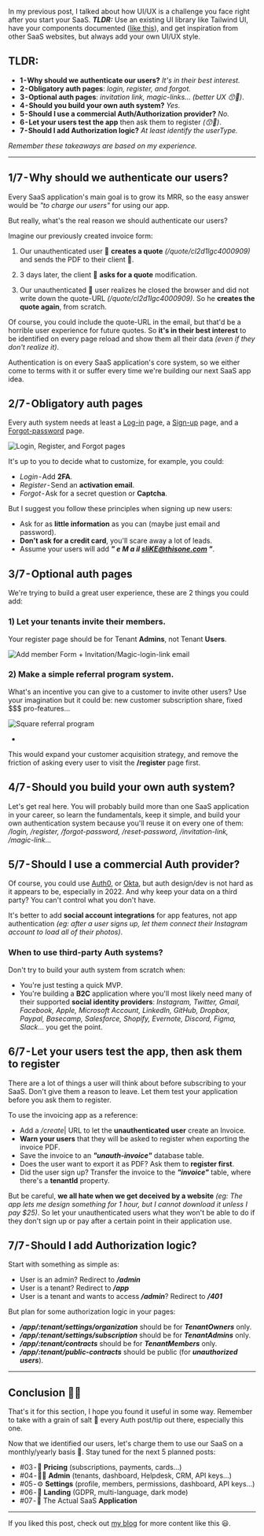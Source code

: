 In my previous post, I talked about how UI/UX is a challenge you face right after you start your SaaS. **_TLDR:_** Use an existing UI library like Tailwind UI, have your components documented ([like this](https://www.hyperui.dev)), and get inspiration from other SaaS websites, but always add your own UI/UX style.

## TLDR:

- **1 - Why should we authenticate our users?** _It's in their best interest._
- **2 - Obligatory auth pages**: _login, register, and forgot._
- **3 - Optional auth pages**: _invitation link, magic-links… (better UX 😙🤌)_.
- **4 - Should you build your own auth system?** _Yes._
- **5 - Should I use a commercial Auth/Authorization provider?** _No._
- **6 - Let your users test the app** then ask them to register _(😙🤌)_.
- **7 - Should I add Authorization logic?** _At least identify the userType._

_Remember these takeaways are based on my experience._

---

## 1/7 - Why should we authenticate our users?

Every SaaS application's main goal is to grow its MRR, so the easy answer would be _"to charge our users"_ for using our app.

But really, what's the real reason we should authenticate our users?

Imagine our previously created invoice form:

1. Our unauthenticated user 👨 **creates a quote** _(/quote/cl2d1lgc4000909)_ and sends the PDF to their client 👩.

2. 3 days later, the client 👩 **asks for a quote** modification.

3. Our unauthenticated 👨 user realizes he closed the browser and did not write down the quote-URL _(/quote/cl2d1lgc4000909)_. So he **creates the quote again**, from scratch.

Of course, you could include the quote-URL in the email, but that'd be a horrible user experience for future quotes. So **it's in their best interest** to be identified on every page reload and show them all their data _(even if they don't realize it)_.

Authentication is on every SaaS application's core system, so we either come to terms with it or suffer every time we're building our next SaaS app idea.

## 2/7 - Obligatory auth pages

Every auth system needs at least a [Log-in](https://remix.saasfrontends.com/login) page, a [Sign-up](https://remix.saasfrontends.com/register) page, and a [Forgot-password](https://remix.saasfrontends.com/forgot-password) page.

![Login, Register, and Forgot pages](https://yahooder.sirv.com/blog/saas-dev-challenges/02/auth-pages.png)

It's up to you to decide what to customize, for example, you could:

- *Login* - Add **2FA**.
- *Register* - Send an **activation email**.
- *Forgot* - Ask for a secret question or **Captcha**.

But I suggest you follow these principles when signing up new users:

- Ask for as **little information** as you can (maybe just email and password).
- **Don't ask for a credit card**, you'll scare away a lot of leads.
- Assume your users will add **_" e M a il sliKE@thisone.com "_**.

## 3/7 - Optional auth pages

We're trying to build a great user experience, these are 2 things you could add:

### 1) Let your tenants invite their members.

Your register page should be for Tenant **Admins**, not Tenant **Users**.

![Add member Form + Invitation/Magic-login-link email](https://yahooder.sirv.com/blog/saas-dev-challenges/02/invite.png)

### 2) Make a simple referral program system.

What's an incentive you can give to a customer to invite other users? Use your imagination but it could be: new customer subscription share, fixed $$$ pro-features…

![Square referral program](https://yahooder.sirv.com/blog/saas-dev-challenges/02/reward.png)

-

This would expand your customer acquisition strategy, and remove the friction of asking every user to visit the **/register** page first.

## 4/7 - Should you build your own auth system?

Let's get real here. You will probably build more than one SaaS application in your career, so learn the fundamentals, keep it simple, and build your own authentication system because you'll reuse it on every one of them: _/login, /register, /forgot-password, /reset-password, /invitation-link, /magic-link_…

## 5/7 - Should I use a commercial Auth provider?

Of course, you could use [Auth0](https://auth0.com), or [Okta](https://www.okta.com), but auth design/dev is not hard as it appears to be, especially in 2022. And why keep your data on a third party? You can't control what you don't have.

It's better to add **social account integrations** for app features, not app authentication _(eg: after a user signs up, let them connect their Instagram account to load all of their photos)_.

### When to use third-party Auth systems?

Don't try to build your auth system from scratch when:

- You're just testing a quick MVP.
- You're building a **B2C** application where you'll most likely need many of their supported **social identity providers**: _Instagram, Twitter, Gmail, Facebook, Apple, Microsoft Account, LinkedIn, GitHub, Dropbox, Paypal, Basecamp, Salesforce, Shopify, Evernote, Discord, Figma, Slack_… you get the point.

## 6/7 - Let your users test the app, then ask them to register

There are a lot of things a user will think about before subscribing to your SaaS. Don't give them a reason to leave. Let them test your application before you ask them to register.

To use the invoicing app as a reference:

- Add a _/create_| URL to let the **unauthenticated user** create an Invoice.
- **Warn your users** that they will be asked to register when exporting the invoice PDF.
- Save the invoice to an **_"unauth-invoice"_** database table.
- Does the user want to export it as PDF? Ask them to **register first**.
- Did the user sign up? Transfer the invoice to the **_"invoice"_** table, where there's a **tenantId** property.

But be careful, **we all hate when we get deceived by a website** _(eg: The app lets me design something for 1 hour, but I cannot download it unless I pay $25)_. So let your unauthenticated users what they won't be able to do if they don't sign up or pay after a certain point in their application use.

## 7/7 - Should I add Authorization logic?

Start with something as simple as:

- User is an admin? Redirect to **_/admin_**
- User is a tenant? Redirect to **_/app_**
- User is a tenant and wants to access **_/admin_**? Redirect to **_/401_**

But plan for some authorization logic in your pages:

- **_/app/:tenant/settings/organization_** should be for **_TenantOwners_** only.
- **_/app/:tenant/settings/subscription_** should be for **_TenantAdmins_** only.
- **_/app/:tenant/contracts_** should be for **_TenantMembers_** only.
- **_/app/:tenant/public-contracts_** should be public (for **_unauthorized users_**).

---

## Conclusion 🧑‍🔬

That's it for this section, I hope you found it useful in some way. Remember to take with a grain of salt 🧂 every Auth post/tip out there, especially this one.

Now that we identified our users, let's charge them to use our SaaS on a monthly/yearly basis 🤑. Stay tuned for the next 5 planned posts:

- #03 - 💸 **Pricing** (subscriptions, payments, cards…)
- #04 - 👩‍💼 **Admin** (tenants, dashboard, Helpdesk, CRM, API keys…)
- #05 - ⚙️ **Settings** (profile, members, permissions, dashboard, API keys…)
- #06 - 🛬 **Landing** (GDPR, multi-language, dark mode)
- #07 - 🦄 The Actual SaaS **Application**

---

If you liked this post, check out [my blog](https://alexandro.dev) for more content like this 😃.
